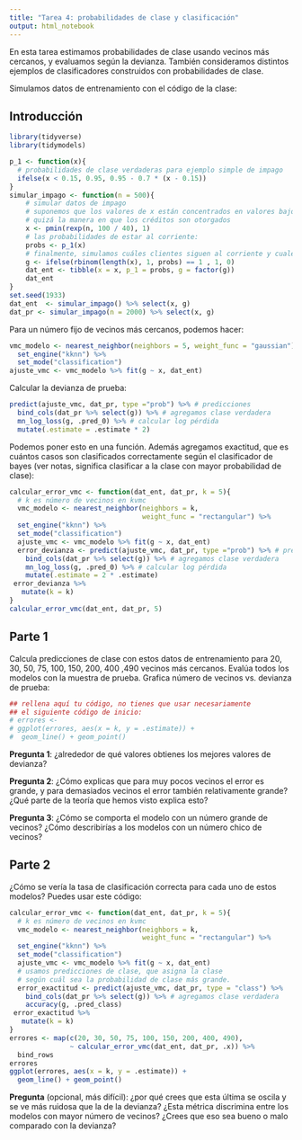 ```yaml
---
title: "Tarea 4: probabilidades de clase y clasificación"
output: html_notebook
---
```


En esta tarea estimamos probabilidades de clase usando vecinos más cercanos,
y evaluamos según la devianza. También consideramos distintos ejemplos
de clasificadores construidos con probabilidades de clase.

Simulamos datos de entrenamiento con el código de la clase:

## Introducción

```r
library(tidyverse)
library(tidymodels)

p_1 <- function(x){
  # probabilidades de clase verdaderas para ejemplo simple de impago
  ifelse(x < 0.15, 0.95, 0.95 - 0.7 * (x - 0.15))
}
simular_impago <- function(n = 500){
    # simular datos de impago
    # suponemos que los valores de x están concentrados en valores bajos,
    # quizá la manera en que los créditos son otorgados
    x <- pmin(rexp(n, 100 / 40), 1)
    # las probabilidades de estar al corriente:
    probs <- p_1(x)
    # finalmente, simulamos cuáles clientes siguen al corriente y cuales no:
    g <- ifelse(rbinom(length(x), 1, probs) == 1 , 1, 0)
    dat_ent <- tibble(x = x, p_1 = probs, g = factor(g))
    dat_ent
}
set.seed(1933)
dat_ent  <- simular_impago() %>% select(x, g) 
dat_pr <- simular_impago(n = 2000) %>% select(x, g)
```

Para un número fijo de vecinos más cercanos, podemos hacer:

```r
vmc_modelo <- nearest_neighbor(neighbors = 5, weight_func = "gaussian") %>% 
  set_engine("kknn") %>% 
  set_mode("classification")
ajuste_vmc <- vmc_modelo %>% fit(g ~ x, dat_ent)
```

Calcular la devianza de prueba:

```r
predict(ajuste_vmc, dat_pr, type ="prob") %>% # predicciones
  bind_cols(dat_pr %>% select(g)) %>% # agregamos clase verdadera
  mn_log_loss(g, .pred_0) %>% # calcular log pérdida
  mutate(.estimate = .estimate * 2)
```
Podemos poner esto en una función. Además agregamos exactitud, que 
es cuántos casos son clasificados correctamente según el clasificador
de bayes (ver notas, significa clasificar a la clase con mayor probabilidad
de clase):

```r
calcular_error_vmc <- function(dat_ent, dat_pr, k = 5){
  # k es número de vecinos en kvmc
  vmc_modelo <- nearest_neighbor(neighbors = k, 
                                 weight_func = "rectangular") %>% 
  set_engine("kknn") %>% 
  set_mode("classification")
  ajuste_vmc <- vmc_modelo %>% fit(g ~ x, dat_ent)
  error_devianza <- predict(ajuste_vmc, dat_pr, type ="prob") %>% # predicciones
    bind_cols(dat_pr %>% select(g)) %>% # agregamos clase verdadera
    mn_log_loss(g, .pred_0) %>% # calcular log pérdida
    mutate(.estimate = 2 * .estimate)
 error_devianza %>% 
   mutate(k = k)
}
calcular_error_vmc(dat_ent, dat_pr, 5)
```



## Parte 1

Calcula predicciones de clase con estos datos de
entrenamiento para  20, 30, 50, 75, 100, 150, 200, 400 ,490 vecinos más cercanos.  Evalúa todos los modelos con la muestra de prueba. Grafica número de vecinos
vs. devianza de prueba:

```r
## rellena aquí tu código, no tienes que usar necesariamente
## el siguiente código de inicio:
# errores <- 
# ggplot(errores, aes(x = k, y = .estimate)) +
#  geom_line() + geom_point()
```
**Pregunta 1**: ¿alrededor de qué valores obtienes los mejores valores de
devianza?

**Pregunta 2**: ¿Cómo explicas que para muy pocos vecinos el error es grande, y para demasiados vecinos el error también relativamente grande? ¿Qué parte
de la teoría que hemos visto explica esto?

**Pregunta 3**: ¿Cómo se comporta el modelo con un número grande
de vecinos? ¿Cómo describirías a los modelos con un número chico de vecinos?


## Parte 2  

¿Cómo se vería la tasa de clasificación correcta para cada uno de estos modelos?
Puedes usar este código:

```r
calcular_error_vmc <- function(dat_ent, dat_pr, k = 5){
  # k es número de vecinos en kvmc
  vmc_modelo <- nearest_neighbor(neighbors = k, 
                                 weight_func = "rectangular") %>% 
  set_engine("kknn") %>% 
  set_mode("classification")
  ajuste_vmc <- vmc_modelo %>% fit(g ~ x, dat_ent)
  # usamos predicciones de clase, que asigna la clase
  # según cuál sea la probabilidad de clase más grande.
  error_exactitud <- predict(ajuste_vmc, dat_pr, type = "class") %>% 
    bind_cols(dat_pr %>% select(g)) %>% # agregamos clase verdadera
    accuracy(g, .pred_class) 
 error_exactitud %>% 
   mutate(k = k)
}
errores <- map(c(20, 30, 50, 75, 100, 150, 200, 400, 490), 
               ~ calcular_error_vmc(dat_ent, dat_pr, .x)) %>% 
  bind_rows
errores
ggplot(errores, aes(x = k, y = .estimate)) +
  geom_line() + geom_point()
```

**Pregunta** (opcional, más difícil): ¿por qué crees que esta última
se oscila y se ve más ruidosa que la de la devianza? ¿Esta métrica discrimina
entre los modelos con mayor número de vecinos? 
¿Crees que eso sea bueno o malo comparado con la devianza?





